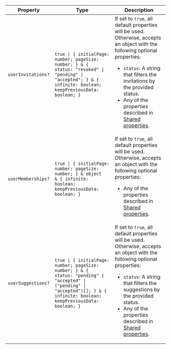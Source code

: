 | Property                                        | Type                                                                                                                                                                                            | Description                                                                                                                                                                                                                                                                                                        |
| ----------------------------------------------- | ----------------------------------------------------------------------------------------------------------------------------------------------------------------------------------------------- | ------------------------------------------------------------------------------------------------------------------------------------------------------------------------------------------------------------------------------------------------------------------------------------------------------------------ |
| <a id="userinvitations"></a> `userInvitations?` | <code>true \| \{ initialPage: number; pageSize: number; \} & \{ status: "revoked" \| "pending" \| "accepted"; \} & \{ infinite: boolean; keepPreviousData: boolean; \}</code>                   | If set to `true`, all default properties will be used.<br /> Otherwise, accepts an object with the following optional properties: <ul> <li>`status`: A string that filters the invitations by the provided status.</li> <li>Any of the properties described in [Shared properties](#shared-properties).</li> </ul> |
| <a id="usermemberships"></a> `userMemberships?` | <code>true \| \{ initialPage: number; pageSize: number; \} & object & \{ infinite: boolean; keepPreviousData: boolean; \}</code>                                                                | If set to `true`, all default properties will be used.<br /> Otherwise, accepts an object with the following optional properties: <ul> <li>Any of the properties described in [Shared properties](#shared-properties).</li> </ul>                                                                                  |
| <a id="usersuggestions"></a> `userSuggestions?` | <code>true \| \{ initialPage: number; pageSize: number; \} & \{ status: "pending" \| "accepted" \| ("pending" \| "accepted")[]; \} & \{ infinite: boolean; keepPreviousData: boolean; \}</code> | If set to `true`, all default properties will be used.<br /> Otherwise, accepts an object with the following optional properties: <ul> <li>`status`: A string that filters the suggestions by the provided status.</li> <li>Any of the properties described in [Shared properties](#shared-properties).</li> </ul> |
